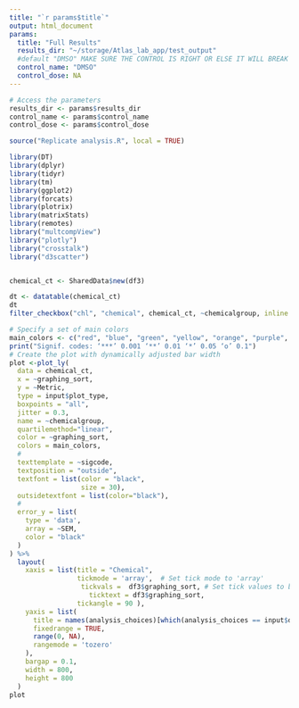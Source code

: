 ```yaml
---
title: "`r params$title`"
output: html_document
params:
  title: "Full Results"
  results_dir: "~/storage/Atlas_lab_app/test_output"
  #default "DMSO" MAKE SURE THE CONTROL IS RIGHT OR ELSE IT WILL BREAK DUE TO STATS COMPARISONS 
  control_name: "DMSO" 
  control_dose: NA
---
```

```r
# Access the parameters
results_dir <- params$results_dir
control_name <- params$control_name
control_dose <- params$control_dose

```

```r
source("Replicate analysis.R", local = TRUE)

```

```r
library(DT)
library(dplyr)
library(tidyr)
library(tm)
library(ggplot2)
library(forcats)
library(plotrix)
library(matrixStats)
library(remotes)
library("multcompView")
library("plotly")
library("crosstalk")
library("d3scatter")


chemical_ct <- SharedData$new(df3)

dt <- datatable(chemical_ct)
dt
filter_checkbox("chl", "chemical", chemical_ct, ~chemicalgroup, inline = TRUE)

# Specify a set of main colors
main_colors <- c("red", "blue", "green", "yellow", "orange", "purple", "cyan", "magenta", "brown", "gray")
print("Signif. codes: ‘***’ 0.001 ‘**’ 0.01 ‘*’ 0.05 ‘o’ 0.1")
# Create the plot with dynamically adjusted bar width
plot <-plot_ly(
  data = chemical_ct,
  x = ~graphing_sort,
  y = ~Metric,
  type = input$plot_type,
  boxpoints = "all",
  jitter = 0.3,
  name = ~chemicalgroup, 
  quartilemethod="linear",
  color = ~graphing_sort,
  colors = main_colors,
  #
  texttemplate = ~sigcode,
  textposition = "outside",
  textfont = list(color = "black",
                  size = 30),
  outsidetextfont = list(color="black"),
  #
  error_y = list(
    type = 'data', 
    array = ~SEM,
    color = "black"
  )
) %>%
  layout(
    xaxis = list(title = "Chemical",
                 tickmode = 'array',  # Set tick mode to 'array'
                  tickvals =  df3$graphing_sort, # Set tick values to be the same as x 
                    ticktext = df3$graphing_sort,
                 tickangle = 90 ),
    yaxis = list(
      title = names(analysis_choices)[which(analysis_choices == input$data_analysis_type)],
      fixedrange = TRUE,
      range(0, NA),
      rangemode = 'tozero'
    ),
    bargap = 0.1,
    width = 800, 
    height = 800
  ) 
plot


```

